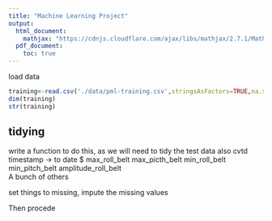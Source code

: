 ```yaml
---
title: "Machine Learning Project"
output:
  html_document:
    mathjax: "https://cdnjs.cloudflare.com/ajax/libs/mathjax/2.7.1/MathJax.js?config=TeX-AMS-MML_HTMLorMML"
  pdf_document:
    toc: true
---
```



load data
```r
training<-read.csv('./data/pml-training.csv',stringsAsFactors=TRUE,na.strings = "#DIV/0!")
dim(training)
str(training)
```

## tidying
write a function to do this, as we will need to tidy the test data also
cvtd timestamp -> to date
 $ max_roll_belt 
  max_picth_belt 
  min_roll_belt   
  min_pitch_belt
amplitude_roll_belt   
A bunch of others

set things to missing, impute the missing values

Then procede




